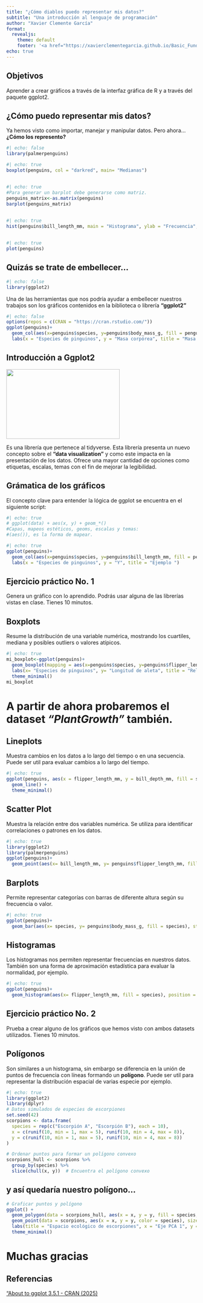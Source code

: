 ```yaml
---
title: "¿Cómo diablos puedo representar mis datos?"
subtitle: "Una introducción al lenguaje de programación"
author: "Xavier Clemente García"
format: 
  revealjs:
    theme: default
    footer: '<a href="https://xavierclementegarcia.github.io/Basic_Fundamentals_of_R/" target="_blank">Fundaments Basic R</a>'
echo: true
---
```


## Objetivos

Aprender a crear gráficos a través de la interfaz gráfica de R y a través del paquete ggplot2.

## ¿Cómo puedo representar mis datos? {.smaller}

Ya hemos visto como importar, manejar y manipular datos. Pero ahora... **¿Cómo los represento?**

```r
#| echo: false
library(palmerpenguins)
```

```r
#| echo: true
boxplot(penguins, col = "darkred", main= "Medianas")
```

## 

```r
#| echo: true
#Para generar un barplot debe generarse como matriz. 
penguins_matrix<-as.matrix(penguins)
barplot(penguins_matrix)

```

## 

```r
#| echo: true
hist(penguins$bill_length_mm, main = "Histograma", ylab = "Frecuencia", col = "gold", xlab = "Eje x")
```

## 

```r
#| echo: true
plot(penguins)
```

## Quizás se trate de embellecer... {.smaller}

```r
#| echo: false
library(ggplot2)

```

Una de las herramientas que nos podría ayudar a embellecer nuestros trabajos son los gráficos contenidos en la biblioteca o librería **"ggplot2"**

```r
#| echo: false
options(repos = c(CRAN = "https://cran.rstudio.com/"))
ggplot(penguins)+
  geom_col(aes(x=penguins$species, y=penguins$body_mass_g, fill = penguins$species), position = "stack")+
  labs(x = "Especies de pinguinos", y = "Masa corpórea", title = "Masa corpórea de los pinguinos")


```

## Introducción a Ggplot2 {.smaller}

![](images/ggplot2.png){fig-align="center" width="300" height="184"}

Es una librería que pertenece al tidyverse. Esta librería presenta un nuevo concepto sobre el **"data visualization"** y como este impacta en la presentación de los datos. Ofrece una mayor cantidad de opciones como etiquetas, escalas, temas con el fin de mejorar la legibilidad.

## Grámatica de los gráficos {.smaller}

El concepto clave para entender la lógica de ggplot se encuentra en el siguiente script:

```r
#| echo: true
# ggplot(data) + aes(x, y) + geom_*()
#Capas, mapeos estéticos, geoms, escalas y temas: 
#(aes()), es la forma de mapear. 

```

```r
#| echo: true
ggplot(penguins)+
  geom_col(aes(x=penguins$species, y=penguins$bill_length_mm, fill = penguins$species), position = "stack")+
  labs(x = "Especies de pinguinos", y = "Y", title = "Ejemplo ")


```

## Ejercicio práctico No. 1 {background-color="#806040"}

Genera un gráfico con lo aprendido. Podrás usar alguna de las librerías vistas en clase. Tienes 10 minutos.

## Boxplots {.smaller}
Resume la distribución de una variable numérica, mostrando los cuartiles, mediana y posibles outliers o valores atípicos. 
```r
#| echo: true
mi_boxplot<-ggplot(penguins)+
  geom_boxplot(mapping = aes(x=penguins$species, y=penguins$flipper_length_mm, fill= penguins$species))+
  labs(x= "Especies de pinguinos", y= "Longitud de aleta", title = "Relación entre la longitud de la aleta y pinguinos", subtitle = "Datos reportados para pinguinos")+
  theme_minimal()
mi_boxplot
```
# A partir de ahora probaremos el dataset *"PlantGrowth"* también. {.smaller}


## Lineplots {.smaller}
Muestra cambios en los datos a lo largo del tiempo o en una secuencia. Puede ser util para evaluar cambios a lo largo del tiempo. 
```r
#| echo: true
ggplot(penguins, aes(x = flipper_length_mm, y = bill_depth_mm, fill = species, color = species)) +
  geom_line() +
  theme_minimal()


```


## Scatter Plot {.smaller}
Muestra la relación entre dos variables numérica. Se utiliza para identificar correlaciones o patrones en los datos. 

```r
#| echo: true
library(ggplot2)
library(palmerpenguins)
ggplot(penguins)+
  geom_point(aes(x= bill_length_mm, y= penguins$flipper_length_mm, fill = species, color= species), stat = "identity", position= "identity")
```


## Barplots {.smaller}
Permite representar categorías con barras de diferente altura según su frecuencia o valor.

```r
#| echo: true
ggplot(penguins)+
  geom_bar(aes(x= species, y= penguins$body_mass_g, fill = species), stat = "identity")

```


## Histogramas {.smaller}
Los histogramas nos permiten representar frecuencias en nuestros datos. También son una forma de aproximación estadística para evaluar la normalidad, por ejemplo. 
```r
#| echo: true
ggplot(penguins)+
  geom_histogram(aes(x= flipper_length_mm, fill = species), position = "identity")

```

## Ejercicio práctico No. 2 {background-color="#806040"}

Prueba a crear alguno de los gráficos que hemos visto con ambos datasets utilizados. Tienes 10 minutos. 

## Polígonos {.smaller}
Son similares a un histograma, sin embargo se diferencia en la unión de puntos de frecuencia con líneas formando un **polígono**. Puede ser util para representar la distribución espacial de varias especie por ejemplo. 

```r
#| echo: true
library(ggplot2)
library(dplyr)
# Datos simulados de especies de escorpiones
set.seed(42)
scorpions <- data.frame(
  species = rep(c("Escorpión A", "Escorpión B"), each = 10),
  x = c(runif(10, min = 1, max = 5), runif(10, min = 4, max = 8)),
  y = c(runif(10, min = 1, max = 5), runif(10, min = 4, max = 8))
)

# Ordenar puntos para formar un polígono convexo
scorpions_hull <- scorpions %>%
  group_by(species) %>%
  slice(chull(x, y))  # Encuentra el polígono convexo
```
## y así quedaría nuestro polígono... {.smaller}
```r
# Graficar puntos y polígono
ggplot() +
  geom_polygon(data = scorpions_hull, aes(x = x, y = y, fill = species, group = species), alpha = 0.3) +
  geom_point(data = scorpions, aes(x = x, y = y, color = species), size = 3) +
  labs(title = "Espacio ecológico de escorpiones", x = "Eje PCA 1", y = "Eje PCA 2") +
  theme_minimal()
```


# Muchas gracias {.smaller}

## Referencias {.smaller}

["About to ggplot 3.5.1 - CRAN (2025)](https://ggplot2.tidyverse.org/)
